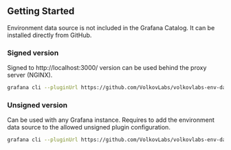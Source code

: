 ## Getting Started

Environment data source is not included in the Grafana Catalog. It can be installed directly from GitHub.

### Signed version

Signed to http://localhost:3000/ version can be used behind the proxy server (NGINX).

```sh
grafana cli --pluginUrl https://github.com/VolkovLabs/volkovlabs-env-datasource/releases/download/v4.1.0/volkovlabs-env-datasource-4.1.0.zip plugins install volkovlabs-env-datasource
```

### Unsigned version

Can be used with any Grafana instance. Requires to add the environment data source to the allowed unsigned plugin configuration.

```sh
grafana cli --pluginUrl https://github.com/VolkovLabs/volkovlabs-env-datasource/releases/download/v4.1.0/volkovlabs-env-datasource-4.1.0.unsigned.zip plugins install volkovlabs-env-datasource
```
